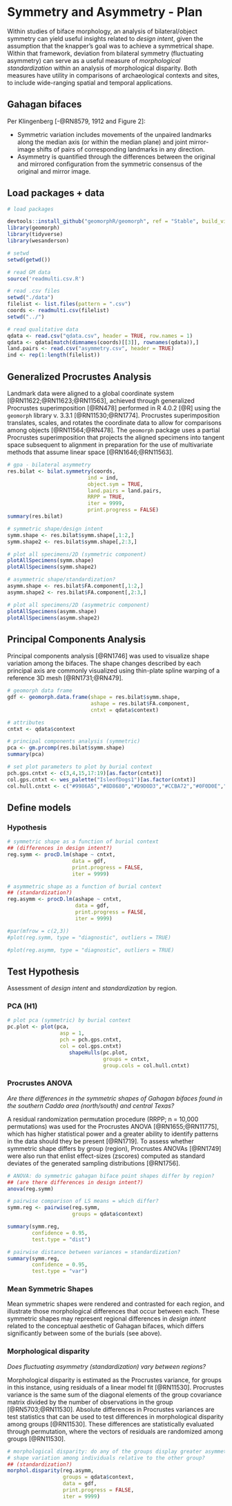 # Symmetry and Asymmetry - Plan

Within studies of biface morphology, an analysis of bilateral/object symmetry can yield useful insights related to _design intent_, given the assumption that the knapper's goal was to achieve a symmetrical shape. Within that framework, deviation from bilateral symmetry (fluctuating asymmetry) can serve as a useful measure of _morphological standardization_ within an analysis of morphological disparity. Both measures have utility in comparisons of archaeological contexts and sites, to include wide-ranging spatial and temporal applications.

## Gahagan bifaces

Per Klingenberg [-@RN8579, 1912 and Figure 2]:

* Symmetric variation includes movements of the unpaired landmarks along the median axis (or within the median plane) and joint mirror-image shifts of pairs of corresponding landmarks in any direction.
* Asymmetry is quantified through the differences between the original and mirrored configuration from the symmetric consensus of the original and mirror image.

## Load packages + data

```r
# load packages

devtools::install_github("geomorphR/geomorph", ref = "Stable", build_vignettes = TRUE)
library(geomorph)
library(tidyverse)
library(wesanderson)

# setwd
setwd(getwd())

# read GM data
source('readmulti.csv.R')

# read .csv files
setwd("./data")
filelist <- list.files(pattern = ".csv")
coords <- readmulti.csv(filelist)
setwd("../")

# read qualitative data
qdata <- read.csv("qdata.csv", header = TRUE, row.names = 1)
qdata <- qdata[match(dimnames(coords)[[3]], rownames(qdata)),]
land.pairs <- read.csv("asymmetry.csv", header = TRUE)
ind <- rep(1:length(filelist))
```

## Generalized Procrustes Analysis

Landmark data were aligned to a global coordinate system [@RN11622;@RN11623;@RN11563], achieved through generalized Procrustes superimposition [@RN478] performed in R 4.0.2 [@R] using the `geomorph` library v. 3.3.1 [@RN11530;@RN1774]. Procrustes superimposition translates, scales, and rotates the coordinate data to allow for comparisons among objects [@RN11564;@RN478]. The `geomorph` package uses a partial Procrustes superimposition that projects the aligned specimens into tangent space subsequent to alignment in preparation for the use of multivariate methods that assume linear space [@RN1646;@RN11563].

```r
# gpa - bilateral asymmetry
res.bilat <- bilat.symmetry(coords,
                          ind = ind, 
                          object.sym = TRUE,
                          land.pairs = land.pairs,
                          RRPP = TRUE,
                          iter = 9999,
                          print.progress = FALSE)
summary(res.bilat)
```

```r
# symmetric shape/design intent
symm.shape <- res.bilat$symm.shape[,1:2,]
symm.shape2 <- res.bilat$symm.shape[,2:3,]

# plot all specimens/2D (symmetric component)
plotAllSpecimens(symm.shape)
plotAllSpecimens(symm.shape2)
```

```r
# asymmetric shape/standardization?
asymm.shape <- res.bilat$FA.component[,1:2,]
asymm.shape2 <- res.bilat$FA.component[,2:3,]

# plot all specimens/2D (asymmetric component)
plotAllSpecimens(asymm.shape)
plotAllSpecimens(asymm.shape2)
```

## Principal Components Analysis

Principal components analysis [@RN1746] was used to visualize shape variation among the bifaces. The shape changes described by each principal axis are commonly visualized using thin-plate spline warping of a reference 3D mesh [@RN1731;@RN479].

```r
# geomorph data frame
gdf <- geomorph.data.frame(shape = res.bilat$symm.shape,
                           ashape = res.bilat$FA.component,
                           cntxt = qdata$context) 

# attributes
cntxt <- qdata$context

# principal components analysis (symmetric)
pca <- gm.prcomp(res.bilat$symm.shape)
summary(pca)

# set plot parameters to plot by burial context
pch.gps.cntxt <- c(3,4,15,17:19)[as.factor(cntxt)]
col.gps.cntxt <- wes_palette("IsleofDogs1")[as.factor(cntxt)]
col.hull.cntxt <- c("#9986A5","#8D8680","#D9D0D3","#CCBA72","#0F0D0E","#79402E")
```

## Define models

### Hypothesis

```r
# symmetric shape as a function of burial context
## (differences in design intent?)
reg.symm <- procD.lm(shape ~ cntxt, 
                     data = gdf, 
                     print.progress = FALSE, 
                     iter = 9999)

# asymmetric shape as a function of burial context
## (standardization?)
reg.asymm <- procD.lm(ashape ~ cntxt, 
                      data = gdf, 
                      print.progress = FALSE, 
                      iter = 9999)
```

```r
#par(mfrow = c(2,3))
#plot(reg.symm, type = "diagnostic", outliers = TRUE)
```

```r
#plot(reg.asymm, type = "diagnostic", outliers = TRUE)
```

## Test Hypothesis

Assessment of _design intent_ and _standardization_ by region.

### PCA (H1)

```r
# plot pca (symmetric) by burial context
pc.plot <- plot(pca, 
                 asp = 1,
                 pch = pch.gps.cntxt,
                 col = col.gps.cntxt)
                    shapeHulls(pc.plot, 
                               groups = cntxt,
                               group.cols = col.hull.cntxt)
```

### Procrustes ANOVA

_Are there differences in the symmetric shapes of Gahagan bifaces found in the southern Caddo area (north/south) and central Texas?_

A residual randomization permutation procedure (RRPP; n = 10,000 permutations) was used for the Procrustes ANOVA [@RN1655;@RN11775], which has higher statistical power and a greater ability to identify patterns in the data should they be present [@RN1719]. To assess whether symmetric shape differs by group (region), Procrustes ANOVAs [@RN1749] were also run that enlist effect-sizes (zscores) computed as standard deviates of the generated sampling distributions [@RN1756].

```r
# ANOVA: do symmetric gahagan biface point shapes differ by region?
## (are there differences in design intent?)
anova(reg.symm)

# pairwise comparison of LS means = which differ?
symm.reg <- pairwise(reg.symm,
                     groups = qdata$context)

summary(symm.reg, 
        confidence = 0.95, 
        test.type = "dist")

# pairwise distance between variances = standardization?
summary(symm.reg, 
        confidence = 0.95, 
        test.type = "var")
```

### Mean Symmetric Shapes

Mean symmetric shapes were rendered and contrasted for each region, and illustrate those morphological differences that occur between each. These symmetric shapes may represent regional differences in _design intent_ related to the conceptual aesthetic of Gahagan bifaces, which differs significantly between some of the burials (see above).

### Morphological disparity

_Does fluctuating asymmetry (standardization) vary between regions?_

Morphological disparity is estimated as the Procrustes variance, for groups in this instance, using residuals of a linear model fit [@RN11530]. Procrustes variance is the same sum of the diagonal elements of the group covariance matrix divided by the number of observations in the group [@RN5703;@RN11530]. Absolute differences in Procrustes variances are test statistics that can be used to test differences in morphological disparity among groups [@RN11530]. These differences are statistically evaluated through permutation, where the vectors of residuals are randomized among groups [@RN11530].

```r
# morphological disparity: do any of the groups display greater asymmetric 
# shape variation among individuals relative to the other group?
## (standardization?)
morphol.disparity(reg.asymm, 
                  groups = qdata$context, 
                  data = gdf, 
                  print.progress = FALSE, 
                  iter = 9999)
```
